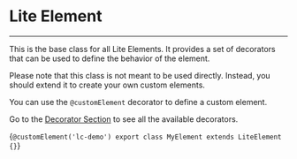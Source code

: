 
# Lite Element
---

This is the base class for all Lite Elements. It provides a set of decorators that can be used to define the behavior of the element.

Please note that this class is not meant to be used directly. Instead, you should extend it to create your own custom elements.

You can use the `@customElement` decorator to define a custom element.

Go to the [Decorator Section](/docs/custom-element) to see all the available decorators.

<CodeBlock lang='typescript'>{`@customElement('lc-demo')
export class MyElement extends LiteElement {}`}
</CodeBlock>